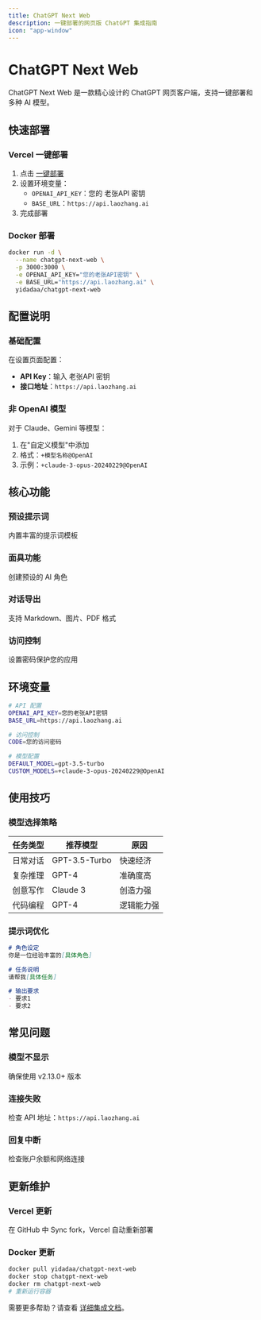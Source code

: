 ```yaml
---
title: ChatGPT Next Web
description: 一键部署的网页版 ChatGPT 集成指南
icon: "app-window"
---
```


# ChatGPT Next Web

ChatGPT Next Web 是一款精心设计的 ChatGPT 网页客户端，支持一键部署和多种 AI 模型。

## 快速部署

### Vercel 一键部署

1. 点击 [一键部署](https://vercel.com/new/clone?repository-url=https://github.com/Yidadaa/ChatGPT-Next-Web)
2. 设置环境变量：
   - `OPENAI_API_KEY`：您的 老张API 密钥
   - `BASE_URL`：`https://api.laozhang.ai`
3. 完成部署

### Docker 部署

```bash
docker run -d \
  --name chatgpt-next-web \
  -p 3000:3000 \
  -e OPENAI_API_KEY="您的老张API密钥" \
  -e BASE_URL="https://api.laozhang.ai" \
  yidadaa/chatgpt-next-web
```

## 配置说明

### 基础配置

在设置页面配置：
- **API Key**：输入 老张API 密钥
- **接口地址**：`https://api.laozhang.ai`

### 非 OpenAI 模型

对于 Claude、Gemini 等模型：
1. 在"自定义模型"中添加
2. 格式：`+模型名称@OpenAI`
3. 示例：`+claude-3-opus-20240229@OpenAI`

## 核心功能

### 预设提示词
内置丰富的提示词模板

### 面具功能
创建预设的 AI 角色

### 对话导出
支持 Markdown、图片、PDF 格式

### 访问控制
设置密码保护您的应用

## 环境变量

```bash
# API 配置
OPENAI_API_KEY=您的老张API密钥
BASE_URL=https://api.laozhang.ai

# 访问控制
CODE=您的访问密码

# 模型配置
DEFAULT_MODEL=gpt-3.5-turbo
CUSTOM_MODELS=+claude-3-opus-20240229@OpenAI
```

## 使用技巧

### 模型选择策略

| 任务类型 | 推荐模型 | 原因 |
|---------|---------|------|
| 日常对话 | GPT-3.5-Turbo | 快速经济 |
| 复杂推理 | GPT-4 | 准确度高 |
| 创意写作 | Claude 3 | 创造力强 |
| 代码编程 | GPT-4 | 逻辑能力强 |

### 提示词优化

```markdown
# 角色设定
你是一位经验丰富的[具体角色]

# 任务说明
请帮我[具体任务]

# 输出要求
- 要求1
- 要求2
```

## 常见问题

### 模型不显示
确保使用 v2.13.0+ 版本

### 连接失败
检查 API 地址：`https://api.laozhang.ai`

### 回复中断
检查账户余额和网络连接

## 更新维护

### Vercel 更新
在 GitHub 中 Sync fork，Vercel 自动重新部署

### Docker 更新
```bash
docker pull yidadaa/chatgpt-next-web
docker stop chatgpt-next-web
docker rm chatgpt-next-web
# 重新运行容器
```

需要更多帮助？请查看 [详细集成文档](/api-reference/integrations/chatgpt-next-web)。